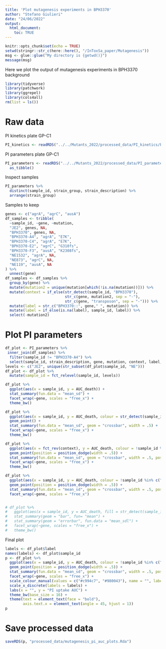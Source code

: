 ```yaml
---
title: 'Plot mutagenesis experiments in BPH3370'
author: "Stefano Giulieri"
date: "24/06/2022"
output: 
  html_document:
    toc: TRUE
---
```


```r
knitr::opts_chunk$set(echo = TRUE)
setwd(stringr::str_c(here::here(), "/InToxSa_paper/Mutagenesis"))
msg <- glue::glue("My directory is {getwd()}")
message(msg)
```


Here we plot the output of mutagenesis experiments in BPH3370 background

```r
library(tidyverse)
library(patchwork)
library(ggrepel)
library(cols4all)
rm(list = ls())
```

# Raw data

PI kinetics plate GP-C1

```r
PI_kinetics <- readRDS("../../Mutants_2022/processed_data/PI_kinetics/PI_kinetics_plateGP-C1.Rda")
```

PI parameters plate GP-C1

```r
PI_parameters <- readRDS("../../Mutants_2022/processed_data/PI_parameters/PI_parameters_plateGP-C1.Rda") %>%
  as_tibble()
```

Inspect samples

```r
PI_parameters %>%
  distinct(sample_id, strain_group, strain_description) %>%
  arrange(strain_group)
```

Samples to keep

```r
genes <- c("agrA", "agrC", "ausA")
df_samples <- tribble(
  ~sample_id, ~gene, ~mutation,
  "JE2", genes, NA, 
  "BPH3370", genes, NA,
  "BPH3370-A4", "agrA", "E7K", 
  "BPH3370-C4", "agrA", "E7K",
  "BPH3370-E2", "agrC", "G310fs",
  "BPH3370-F3", "ausA", "K2308fs",
  "NE1532", "agrA", NA,
  "NE873", "agrC", NA,
  "NE119", "ausA", NA
) %>%
  unnest(gene)
df_samples <- df_samples %>%
  group_by(gene) %>%
  mutate(mutation2 = unique(mutation[which(!is.na(mutation))])) %>%
  mutate(context = if_else(str_detect(sample_id, "BPH3370"),
                           str_c(gene, mutation2, sep = "-"),
                           str_c(gene, "transposon", sep = "-"))) %>%
  mutate(label = str_c("BPH3370::", gene," ", mutation)) %>%
  mutate(label = if_else(is.na(label), sample_id, label)) %>%
  select(-mutation2)
```


# Plot PI parameters

```r
df_plot <- PI_parameters %>%
 inner_join(df_samples) %>%
  filter(sample_id != "BPH3370-A4") %>%
  select(sample_id, strain_description, gene, mutation, context, label, AUC_death) 
levels <- c("JE2", unique(str_subset(df_plot$sample_id, "NE")))
df_plot <- df_plot %>%
  mutate(sample_id = fct_relevel(sample_id, levels))

df_plot %>%
  ggplot(aes(x = sample_id, y = AUC_death)) +
  stat_summary(fun.data = "mean_sd") +
  facet_wrap(~gene, scales = "free_x") +
  theme_bw()

df_plot %>%
  ggplot(aes(x = sample_id, y = AUC_death, colour = str_detect(sample_id, "BPH3370"))) +
  geom_point() +
  stat_summary(fun.data = "mean_sd", geom = "crossbar", width = .5) +
  facet_wrap(~gene, scales = "free_x") +
  theme_bw()

df_plot %>%
  ggplot(aes(x = fct_rev(context), y = AUC_death, colour = !sample_id %in% c("JE2", "BPH3370"))) +
  geom_point(position = position_dodge(width = .5)) +
  stat_summary(fun.data = "mean_sd", geom = "crossbar", width = .5, position = "dodge") +
  facet_wrap(~gene, scales = "free_x") +
  theme_bw()

df_plot %>%
  ggplot(aes(x = sample_id, y = AUC_death, colour = !sample_id %in% c("JE2", "BPH3370"))) +
  geom_point(position = position_dodge(width = .5)) +
  stat_summary(fun.data = "mean_sd", geom = "crossbar", width = .5, position = "dodge") +
  facet_wrap(~gene, scales = "free_x")


# df_plot %>%
#   ggplot(aes(x = sample_id, y = AUC_death, fill = str_detect(sample_id, "BPH3370"))) +
#   stat_summary(geom = "bar", fun= "mean") +
#   stat_summary(geom = "errorbar", fun.data = "mean_sdl") +
#   facet_wrap(~gene, scales = "free_x") +
#   theme_bw()
```

Final plot

```r
labels <- df_plot$label
names(labels) <- df_plot$sample_id
p <- df_plot %>%
  ggplot(aes(x = sample_id, y = AUC_death, colour = !sample_id %in% c("JE2", "BPH3370"))) +
  geom_point(position = position_dodge(width = .5)) +
  stat_summary(fun.data = "mean_sd", geom = "crossbar", width = .5, position = "dodge") +
  facet_wrap(~gene, scales = "free_x") +
  scale_colour_manual(values = c("#c994c7", "#980043"), name = "", labels = c("Wildtype", "Mutant")) +
  scale_x_discrete(labels = labels) +
  labs(x = "", y = "PI uptake AUC") +
  theme_bw(base_size = 16) +
  theme(text = element_text(face = "bold"),
        axis.text.x = element_text(angle = 45, hjust = 1))
p
```


# Save processed data

```r
saveRDS(p, "processed_data/mutagenesis_pi_auc_plots.Rda")
```

